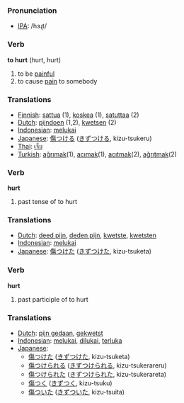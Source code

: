 === Pronunciation ===
*[[w:IPA|IPA]]: /hɜɻt/

=== Verb ===

'''to hurt''' (hurt, hurt)

# to be [[painful]]
# to cause [[pain]] to somebody

=== Translations ===
*[[Finnish]]: [[sattua]] (1), [[koskea]] (1), [[satuttaa]] (2)
*[[Dutch]]: [[pijndoen]] (1,2), [[kwetsen]] (2)
*[[Indonesian]]: [[luka|melukai]]
*[[Japanese]]: [[傷つける]] ([[きずつける]], kizu-tsukeru)
*[[Thai]]: [[เจ็บ]]
*[[Turkish]]: [[ağrımak]](1), [[acımak]](1), [[acıtmak]](2), [[ağrıtmak]](2)

=== Verb ===

'''hurt'''

# past tense of to hurt

=== Translations ===
*[[Dutch]]: [[deed pijn]], [[deden pijn]], [[kwetste]], [[kwetsten]]
*[[Indonesian]]: [[luka|melukai]]
*[[Japanese]]: [[傷つけた]] ([[きずつけた]], kizu-tsuketa)

=== Verb ===

'''hurt'''

# past participle of to hurt

=== Translations ===
*[[Dutch]]: [[pijn gedaan]], [[gekwetst]]
*[[Indonesian]]: [[luka|melukai]], [[luka|dilukai]], [[luka|terluka]]
*[[Japanese]]:
** [[傷つけた]] ([[きずつけた]], kizu-tsuketa)
** [[傷つけられる]] ([[きずつけられる]], kizu-tsukerareru)
** [[傷つけられた]] ([[きずつけられた]], kizu-tsukerareta)
** [[傷つく]] ([[きずつく]], kizu-tsuku)
** [[傷ついた]] ([[きずついた]], kizu-tsuita)